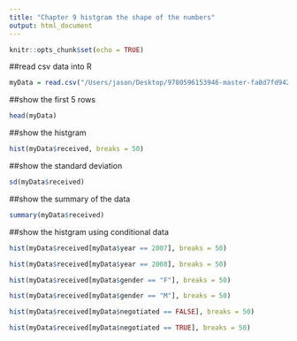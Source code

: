 ```yaml
---
title: "Chapter 9 histgram the shape of the numbers"
output: html_document
---
```


```r
knitr::opts_chunk$set(echo = TRUE)
```

##read csv data into R
```r
myData = read.csv("/Users/jason/Desktop/9780596153946-master-fa0d7fd942498b1bd8dc8d1298cb9eb07c52fba4/hfda_ch09_employees.csv")
```

##show the first 5 rows 
```r
head(myData)
```

##show the histgram
```r
hist(myData$received, breaks = 50)
```

##show the standard deviation
```r
sd(myData$received)
```

##show the summary of the data
```r
summary(myData$received)
```

##show the histgram using conditional data
```r
hist(myData$received[myData$year == 2007], breaks = 50)
```

```r
hist(myData$received[myData$year == 2008], breaks = 50)
```

```r
hist(myData$received[myData$gender == "F"], breaks = 50)
```

```r
hist(myData$received[myData$gender == "M"], breaks = 50)
```

```r
hist(myData$received[myData$negotiated == FALSE], breaks = 50)
```

```r
hist(myData$received[myData$negotiated == TRUE], breaks = 50)
```